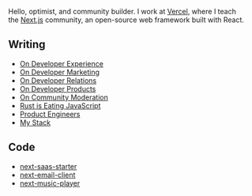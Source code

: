 
<NameTransition />

Hello, optimist, and community builder. I work at [Vercel](/work), where I teach the [Next.js](/n/stack) community, an open-source web framework built with React.

## Writing

- [On Developer Experience](/n/dx)
- [On Developer Marketing](/n/developer-marketing)
- [On Developer Relations](/n/devrel)
- [On Developer Products](/n/devtools)
- [On Community Moderation](/n/moderation)
- [Rust is Eating JavaScript](/n/rust)
- [Product Engineers](/n/product-engineers)
- [My Stack](/n/stack)

## Code

- [next-saas-starter](https://github.com/leerob/next-saas-starter)
- [next-email-client](https://github.com/leerob/next-email-client)
- [next-music-player](https://github.com/leerob/next-music-player)
